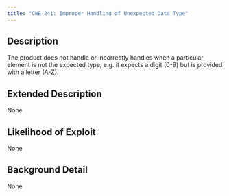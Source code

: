 ```yaml
---
title: "CWE-241: Improper Handling of Unexpected Data Type"
---
```


## Description
The product does not handle or incorrectly handles when a particular element is not the expected type, e.g. it expects a digit (0-9) but is provided with a letter (A-Z).

## Extended Description
None

## Likelihood of Exploit
None

## Background Detail
None
        
